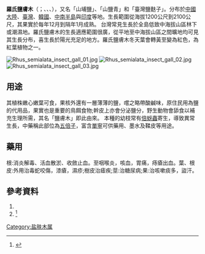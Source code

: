 {{NoteTA|zh-hans:滨盐肤木;zh-hk:濱鹽膚木;zh-tw:羅氏鹽膚木}}
{{Infraspeciesbox
| image = Rhus javanica var chinensis2.jpg
| genus = Rhus
| species = chinensis
| species_link = 盐肤木
| varietas = roxburghii
| authority = (DC.) Rehder
| synonyms = *''Rhus amela'' <small>D.Don</small>
*''Rhus javanica'' var. ''roxburghii'' <small>(DC.) Rehder & E.H.Wilson</small>
*''Rhus roxburghii'' <small>Steud.</small>
*''Rhus semialata'' var. ''roxburghii'' <small>DC.</small>
}}

'''羅氏鹽膚木'''（{{sn|''Rhus chinensis'' var. ''roxburghii''}}；{{lang-ami|lefos}}、{{lang-trv|prihut}}、{{lang-tay|qpring}}、{{lang-pwn|vus}}），又名「山埔鹽」、「山鹽青」和「臺灣鹽麩子」。分布於[[中國大陸|中國大陸]]、[[臺灣|臺灣]]、[[韓國|韓國]]、[[中南半島|中南半島]]與[[印度|印度]]等地。生長範圍從海拔1200公尺到2100公尺，其果實於每年12月到隔年1月成熟。
台灣常見生長於全島低致中海拔山區林下或潮濕地。羅氏鹽膚木的生長適應範圍很廣，從平地至中海拔山區之間曠地均可見其生長分布，喜生長於陽光充足的地方。羅氏鹽膚木冬天葉會轉黃至變為紅色，為紅葉植物之一。

[[File:Rhus_semialata_insect_gall_01.jpg|thumb]]
[[File:Rhus_semialata_insect_gall_02.jpg|thumb]]
[[File:Rhus_semialata_insect_gall_03.jpg|thumb]]

== 用途 ==
其植株嫩心嫩葉可食，果核外還有一層薄薄的鹽，嚐之略帶酸鹹味，原住民用為鹽的代用品，果實也是重要的鳥餌食物;幹皮上亦會分泌鹽分，野生動物會舔食以補充生理所需，其名「鹽膚木」即此由來。
本種的幼枝常有[[倍蚜蟲|倍蚜蟲]]寄生，導致異常生長，中藥稱此部位為[[五倍子|五倍子]]，富含[[單寧|單寧]]可供藥用、墨水及鞣皮等用途。

== 藥用 ==
根:消炎解毒、活血散淤、收斂止血。至咽喉炎，咳血，胃痛，痔瘡出血。葉、根皮:外用治毒蛇咬傷，漆瘡，濕疹;樹皮治瘧疾;莖:治糖尿病;果:治咳嗽痰多，盜汗。

==參考資料==
#{{cite book|author=蔡炅樵 |title=白金歲月台灣鹽 |publisher=行政院文化建設委員會  |isbn=986-00-2161-9 |page=33頁|date=2005年8月}}
#<ref name="知本綠蹤:知本國家森林遊樂區植物解說手冊 樹木篇">{{cite book | title=羅氏鹽膚木 | publisher=行政院農業委員會林務局 | author=王志強，張坤城，廖冠茵 | year=民國97年 | isbn=9789860167504}}</ref>
{{Taxonbar|from=Q25115135}}

[[Category:盐肤木属|Category:盐肤木属]]